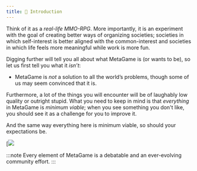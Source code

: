 ```yaml
---
title: 🐙 Introduction
---
```


Think of it as a *real-life MMO-RPG*. More importantly, it is an experiment with the goal of creating better ways of organizing societies; societies in which self-interest is better aligned with the common-interest and societies in which life feels more meaningful while work is more fun.

Digging further will tell you all about what MetaGame is (or wants to be), so let us first tell you what it *isn’t*:
-   MetaGame is *not* a solution to all the world’s problems, though some of us may seem convinced that it is.

Furthermore, a lot of the things you will encounter will be of laughably low quality or outright stupid. 
What you need to keep in mind is that *everything* in MetaGame is *minimum viable*; when you see something you don't like, you should see it as a challenge for you to improve it.

And the same way everything here is minimum viable, so should your expectations be.

[![](https://i.imgur.com/Pcrw5X5.png)

:::note
Every element of MetaGame is a debatable and an ever-evolving community effort.
:::
